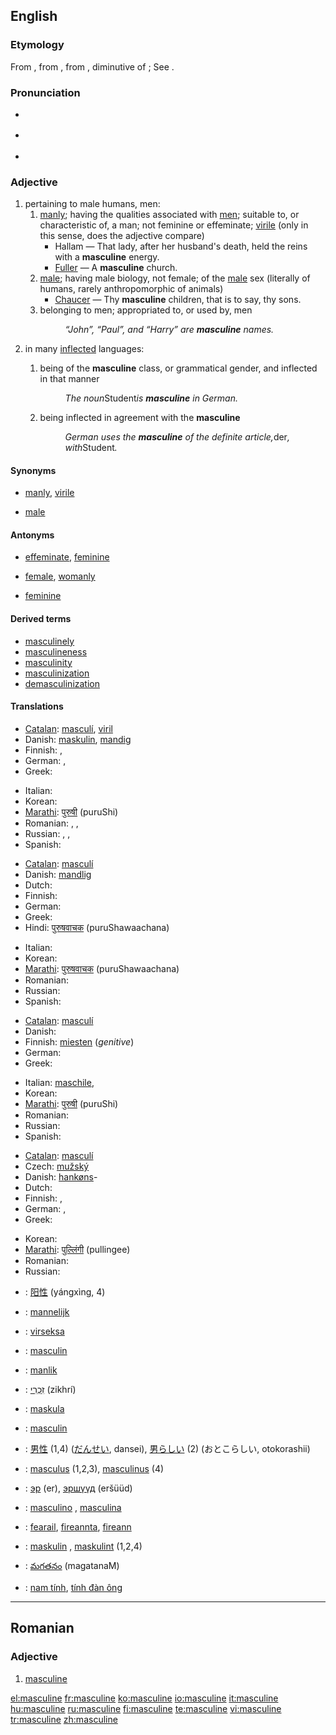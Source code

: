 {{wikipedia}}
==English==

===Etymology===
From {{OF.}} {{term|masculin}}, from {{L.}} {{term|masculinus}}, from {{term|masculus||male, manly}}, diminutive of {{term|mas||a male}}; See {{term|male}}.

===Pronunciation===
*{{a|RP}} {{IPA|/ˈmæskjʊlɪn/ ''or'' /ˈmæskjəlɪn/}}
*{{a|US}} {{IPA|/ˈmæskjuːlɪn/ ''or'' /ˈmæskjəlɪn/}}
*{{audio|en-us-masculine.ogg|Audio (US)}}

===Adjective===
{{en-adj}}

# pertaining to male humans, men:
## [[manly]]; having the qualities associated with [[man|men]]; suitable to, or characteristic of, a man; not feminine or effeminate; [[virile]] (only in this sense, does the adjective compare)
##*Hallam — That lady, after her husband's death, held the reins with a '''masculine''' energy.
##*[[Fuller]] — A '''masculine''' church.
## [[male]]; having male biology, not female; of the [[male]] sex (literally of humans, rarely anthropomorphic of animals)
##*[[Chaucer]] — Thy '''masculine''' children, that is to say, thy sons.
## belonging to men; appropriated to, or used by, men
##:''“John”, “Paul”, and “Harry” are '''masculine''' names.''
# {{grammar}} in many [[inflected]] languages:
## {{context|of a [[noun]]}} being of the '''masculine''' class, or grammatical gender, and inflected in that manner
##:''The noun ''Student'' is '''masculine''' in German.''
## {{context|of some other parts of speech}} being inflected in agreement with the '''masculine'''
##:''German uses the '''masculine''' of the definite article, ''der'', with ''Student''.''

====Synonyms====
*{{sense|having qualities of male gender}} [[manly]], [[virile]]
*{{sense|of the male sex}} [[male]]

====Antonyms====
*{{sense|having qualities of male gender}} [[effeminate]], [[feminine]]
*{{sense|of the male sex}} [[female]], [[womanly]]
*{{sense|grammar}} [[feminine]]

====Derived terms====
*[[masculinely]]
*[[masculineness]]
*[[masculinity]]
*[[masculinization]]
*[[demasculinization]]

====Translations====
{{trans-top|having male qualities, not feminine or effeminate.}}
*[[Catalan]]: [[masculí]], [[viril]]
*Danish: [[maskulin]], [[mandig]]
* Finnish: {{t-|fi|miehekäs}}, {{t|fi|maskuliininen}}
* German: {{t+|de|männlich}}, {{t+|de|maskulin}}
*Greek: {{t|el|ανδρικός|m|tr=andrikós|sc=Grek}}
{{trans-mid}}
*Italian: {{t-|it|masculino|m}}
*Korean: {{t|ko|남자 같은|tr=namja gateun|sc=Hang}}
*[[Marathi]]: [[पुरुषी]] (puruShi)
* Romanian: {{t-|ro|masculin}}, {{t+|ro|bărbătesc}}, {{t+|ro|viril}}
* Russian: {{t+|ru|мужской|tr=mužskój|sc=Cyrl}}, {{t|ru|мужеподобный|tr=mužepodóbnyj|sc=Cyrl}}, {{t|ru|маскулинный|tr=maskulínnyj|sc=Cyrl}}
*Spanish: {{t+|es|masculino|m}}
{{trans-bottom}}

{{trans-top|of the male sex; biologically male, not female; manly}}
*[[Catalan]]: [[masculí]]
*Danish: [[mandlig]]
* Dutch: {{t+|nl|mannelijk}}
* Finnish: {{t+|fi|miespuolinen}}
* German: {{t+|de|männlich}}
*Greek: {{t|el|αρσενικός|m|s|tr=arsenikós|sc=Grek}}
*Hindi: [[पुरुषवाचक]] (puruShawaachana)
{{trans-mid}}
*Italian: {{t-|it|masculino|m}}
*Korean: {{t|ko|남자다운|tr=namjadaun|sc=Hang}}
*[[Marathi]]: [[पुरुषवाचक]] (puruShawaachana)
* Romanian: {{t-|ro|masculin}}
* Russian: {{t+|ru|мужской|tr=mužskój|sc=Cyrl}}
*Spanish: {{t+|es|masculino|m}}
{{trans-bottom}}

{{trans-top|belonging to males; appropriated to, or used by, males}}
*[[Catalan]]: [[masculí]]
* Danish: {{t-|da|maskulin}}
*Finnish: [[mies#Finnish|miesten]] (''genitive'')
* German: {{t|de|Männer-}}
*Greek: {{t|el|ανδρικός|m|tr=andrikós|sc=Grek}}
{{trans-mid}}
*Italian: [[maschile]],
*Korean: {{t|ko|남자의|tr=namjaui|sc=Hang}}
*[[Marathi]]: [[पुरुषी]] (puruShi)
* Romanian: {{t-|ro|masculin}}
* Russian: {{t+|ru|мужской|tr=mužskój|sc=Cyrl}}
*Spanish: {{t+|es|masculino|m}}
{{trans-bottom}}

{{trans-top|(''grammar'') of a noun being of the masculine class, of some other parts of speech being inflected in the masculine manner}}
*[[Catalan]]: [[masculí]]
* Czech: [[mužský]] {{m}}
*Danish: [[hankøn]]s-
* Dutch: {{t+|nl|mannelijk}}
* Finnish: {{t|fi|maskuliininen}}, {{t+|fi|maskuliini|alt=maskuliini-}}
* German: {{t+|de|männlich}}, {{t+|de|maskulin}}
*Greek: {{t|el|αρσενικός|m|s|tr=arsenikós|sc=Grek}}
{{trans-mid}}
*Korean: {{t+|ko|남성|tr=namseong|sc=Hang}}
*[[Marathi]]: [[पुल्लिंगी]] (pullingee)
* Romanian: {{t-|ro|masculin}}
* Russian: {{t+|ru|мужской|tr=mužskój|sc=Cyrl}}
{{trans-bottom}}

{{checktrans}}
{{trans-top|Translations to be categorised}}
*{{ttbc|Chinese}}: [[阳性]] (yángxìng, 4)
*{{ttbc|Dutch}}: [[mannelijk]] {{n}}
*{{ttbc|Esperanto}}: [[virseksa]]
*{{ttbc|French}}: [[masculin]] {{m}}
*{{ttbc|Frisian}}: [[manlik]]
*{{ttbc|Hebrew}}: [[זכרי|זִכְרִי]] (zikhrí) {{m}}
*{{ttbc|Ido}}: [[maskula]]
*{{ttbc|Interlingua}}: [[masculin]]
{{trans-mid}}
*{{ttbc|Japanese}}: [[男性]] (1,4) ([[だんせい]], dansei), [[男らしい]] (2) (おとこらしい, otokorashii)
*{{ttbc|Latin}}: [[masculus]] (1,2,3), [[masculinus]] (4)
*{{ttbc|Mongolian}}: [[эр]] (er), [[эршүүд]] (eršüüd)
*{{ttbc|Portuguese}}: [[masculino]] {{m}}, [[masculina]] {{f}}
*{{ttbc|Scottish Gaelic}}: [[fearail]], [[fireannta]], [[fireann]]
*{{ttbc|Swedish}}: [[maskulin]] {{c}}, [[maskulint]] {{n}} (1,2,4)
*{{ttbc|Telugu}}: [[మగతనం]] (magatanaM)
*{{ttbc|Vietnamese}}: [[nam tính]], [[tính đàn ông]]
{{trans-bottom}}

----

==Romanian==

===Adjective===
{{ro-adjform|fpl|masculin}}

# [[masculine#English|masculine]]

[[el:masculine]]
[[fr:masculine]]
[[ko:masculine]]
[[io:masculine]]
[[it:masculine]]
[[hu:masculine]]
[[ru:masculine]]
[[fi:masculine]]
[[te:masculine]]
[[vi:masculine]]
[[tr:masculine]]
[[zh:masculine]]